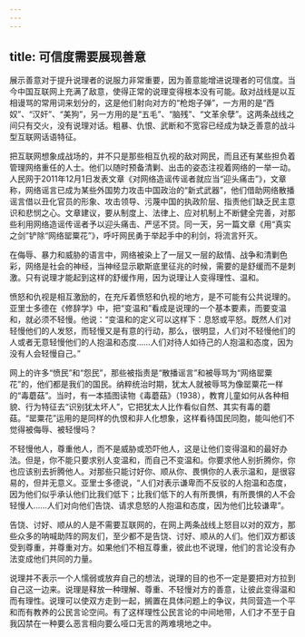 ```yaml
---
---
---
```

title: 可信度需要展现善意
---





展示善意对于提升说理者的说服力非常重要，因为善意能增进说理者的可信度。当今中国互联网上充满了敌意，使得正常的说理变得根本没有可能。敌对战线是以互相谩骂的常用词来划分的，这是他们射向对方的“枪炮子弹”，一方用的是“西奴”、“汉奸”、“美狗”，另一方用的是“五毛”、“脑残”、“文革余孽”。这两条战线之间只有交火，没有说理对话。粗暴、仇恨、武断和不宽容已经成为缺乏善意的战斗型互联网话语特征。

把互联网想象成战场的，并不只是那些相互仇视的敌对网民，而且还有某些担负着管理网络重任的人士。他们以随时预备清剿、出击的姿态注视着网络的一举一动。人民网于2011年12月1日发表文章《对网络造谣传谣者就应当“迎头痛击”》，文章称，网络谣言已成为某些外国势力攻击中国政治的“新式武器”，他们借助网络散播谣言借以丑化官员的形象、攻击领导、污蔑中国的执政阶层、指责他们缺乏民主意识和悲悯之心。文章建议，要从制度上、法律上、应对机制上不断健全完善，对那些利用网络造谣传谣者予以迎头痛击、严惩不贷。同一天，另一篇文章《用“真实之剑”铲除“网络罂粟花”》，呼吁网民勇于举起手中的利剑，将流言歼灭。

在侮辱、暴力和威胁的语言中，网络被染上了一层又一层的敌情、战争和清剿色彩，网络是社会的神经，当神经显示歇斯底里征兆的时候，需要的是舒缓而不是刺激。只有说理才能起到这样的舒缓作用，因为说理让人变得理性、温和。

愤怒和仇视是相互激励的，在充斥着愤怒和仇视的地方，是不可能有公共说理的。亚里士多德在《修辞学》中，把“变温和”看成是说理的一个基本要素，而要变温和，就必须不轻慢。他说：“变温和的定义可以这样下：息怒或平怒。既然人们对轻慢他们的人发怒，而轻慢又是有意的行动，那么，很明显，人们对不轻慢他们的人或者无意轻慢他们的人抱温和态度……人们对待人如待己的人抱温和态度，因为没有人会轻慢自己。”

网上的许多“愤民”和“怨民”，那些被指责是“散播谣言”和被辱骂为“网络罂粟花”的，他们都是我们的国民。纳粹统治时期，犹太人就被辱骂为像罂粟花一样的“毒蘑菇”。当时，有一本插图读物《毒蘑菇》（1938），教育儿童如何从各种相貌、行为特征去“识别犹太坏人”，它把犹太人比作看似自然、其实有毒的蘑菇。“罂粟花”运用的是同样的仇恨和非人化想象，这样看待国民同胞，能叫他们不觉得被侮辱、被轻慢吗？

不轻慢他人，尊重他人，而不是威胁或恐吓他人，这是让他们变得温和的最好办法。但是，你不能只要求别人变温和，而自己不变温和。你要求他人别折腾你，你也应该别去折腾他人。对那些只能讨好你、顺从你、畏惧你的人表示温和，是很容易的，但并无意义。亚里士多德说，“人们对表示谦卑而不反驳的人抱温和态度，因为他们似乎承认他们比我们低下；比我们低下的人有所畏惧，有所畏惧的人不会轻慢人……人们对向他们告饶、请求息怒的人抱温和态度，因为他们比较谦卑”。

告饶、讨好、顺从的人是不需要互联网的，在网上两条战线上怒目以对的双方，那些众多的呐喊助阵的网友们，至少都不是告饶、讨好、顺从的人们。他们双方都该受到尊重，并尊重对方。如果他们不相互尊重，彼此也不说理，他们的言论没有办法变成他们共同的力量。

说理并不表示一个人懦弱或放弃自己的想法，说理的目的也不一定是要把对方拉到自己这一边来。说理是释放一种理解、尊重、不轻慢对方的善意，让彼此变得温和而有理性。说理可以使双方走到一起，搁置在具体问题上的争议，共同营造一个平和而有教养的公民言论空间。有了这样理性公民言论的中间地带，人们才不至于自我囚禁在一种要么恶言相向要么哑口无言的两难境地之中。